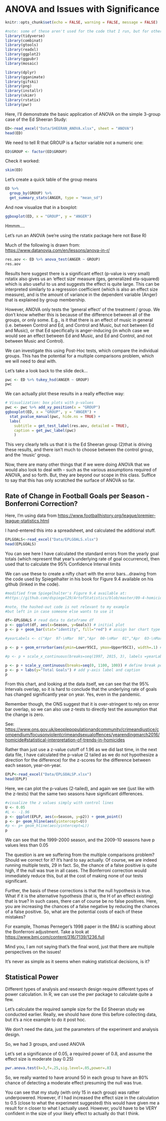 

# ANOVA and Issues with Significance {#ANOVA}

```r
knitr::opts_chunk$set(echo = FALSE, warning = FALSE, message = FALSE)
```

```r
#note: some of these aren't used for the code that I run, but for other parts I have hashed out.
library(tidyverse)
library(combinat)
library(gtools)
library(readxl)
library(ggplot2)
library(ggpubr)
library(mosaic)

library(dplyr)
library(gganimate)
library(gifski)
library(png)
library(installr)
library(skimr)
library(rstatix)
library(pwr)
```

Here, I'll demonstrate the basic application of ANOVA on the simple 3-group case of the Ed Sheeran Study:

```r
ED<-read_excel("Data/SHEERAN_ANOVA.xlsx", sheet = "ANOVA")
head(ED)
```

We need to tell R that GROUP is a factor variable not a numeric one:

```r
ED$GROUP <- factor(ED$GROUP)
```

Check it worked:

```r
skim(ED)
```

Let's create a quick table of the group means

```r
ED %>%
  group_by(GROUP) %>%
  get_summary_stats(ANGER, type = "mean_sd")
```

And now visualize that in a boxplot:

```r
ggboxplot(ED, x = "GROUP", y = "ANGER")
```

Hmmm....

Let's run an ANOVA (we're using the rstatix package here not Base R)

Much of the following is drawn from: <https://www.datanovia.com/en/lessons/anova-in-r/>

```r
res.aov <- ED %>% anova_test(ANGER ~ GROUP)
res.aov
```

Results here suggest there is a significant effect (p-value is very small) rstatix also gives us an 'effect size' measure (ges, generalized eta-squared) which is also useful to us and suggests the effect is quite large. This can be interpreted similarly to a regression coefficient (which is also an effect size measure), and is the amount of variance in the dependent variable (Anger) that is explained by group membership.

However, ANOVA only tests the 'general effect' of the treatment / group. We don't know whether this is because of the difference between all of the groups, or only some. E.g., is it that there is an effect of music in general (i.e. between Control and Ed, and Control and Music, but not between Ed and Music), or that Ed specifically is anger-inducing (in whcih case we would see an effect between Ed and Music, and Ed and Control, and not between Music and Control).

We can investigate this using Post-Hoc tests, which compare the individual groups. This has the potential for a multiple comparisons problem, which we will need to deal with.

Let's take a look back to the slide deck...

```r
pwc <- ED %>% tukey_hsd(ANGER ~ GROUP)
pwc
```

We can actually plot these results in a really effective way:

```r
# Visualization: box plots with p-values
pwc <- pwc %>% add_xy_position(x = "GROUP")
ggboxplot(ED, x = "GROUP", y = "ANGER") +
  stat_pvalue_manual(pwc, hide.ns = TRUE) +
  labs(
    subtitle = get_test_label(res.aov, detailed = TRUE),
    caption = get_pwc_label(pwc)
    )
```

This very clearly tells us that it is the Ed Sheeran group (2)that is driving these results, and there isn't much to choose between the control group, and the 'music' group.

Now, there are many other things that if we were doing ANOVA that we would also look to deal with - such as the various assumptions required of ANOVA, and so forth. But, they are beyond our scope in this class. Suffice to say that this has only scratched the surface of ANOVA so far.

## Rate of Change in Football Goals per Season - Bonferroni Correction?

Here, I'm using data from <https://www.footballhistory.org/league/premier-league-statistics.html>

I hand-entered this into a spreadsheet, and calculated the additional stuff.

```r
EPLGOALS<-read_excel("Data/EPLGOALS.xlsx")
head(EPLGOALS)
```

You can see here I have calculated the standard errors from the yearly goal totals (which represent that year's underlying rate of goal occurrence), then used that to calculate the 95% Confidence Interval limits

We can use these to create a nifty chart with the error bars...drawing from the code used by Spiegelhalter in his book for Figure 9.4 available on his github (linked in the code).

```r
#modified from Spiegelhalter's Figure 9.4 available at:
#https://github.com/dspiegel29/ArtofStatistics/blob/master/09-4-homicide-rates-E%2BW/09-4-homicide-trends-x.Rmd

#note, the hashed-out code is not relevant to my example
#but left in in case someone else wants to use it

df<-EPLGOALS # read data to dataframe df
p <- ggplot(df, aes(x=Season, y=Goals)) # initial plot
p <- p + geom_bar(stat="identity", fill="red") # assign bar chart type

#yearLabels <- c("Apr  97-\nMar  98","Apr  00-\nMar  01","Apr  03-\nMar  #04","Apr  06-\nMar  07","Apr 09-\nMar  10","Apr  12-\nMar  13","Apr  #15-\nMar  16") # assign labels for x-axis

p <- p + geom_errorbar(aes(ymin=Lower95CI, ymax=Upper95CI), width=.1) # 95% intervals

#p <- p + scale_x_continuous(breaks=seq(1997, 2015, 3), labels =yearLabels) # attach labels and their break points

p <- p + scale_y_continuous(breaks=seq(0, 1100, 100)) # define break points for y-axis
p <- p + labs(y="Total Goals") # add y-axis label and caption
p

```

From this chart, and looking at the data itself, we can see that the 95% Intervals overlap, so it is hard to conclude that the underlying rate of goals has changed significantly year on year. Yes, even in the pandemic.

Remember though, the ONS suggest that it is over-stringent to rely on error bar overlap, so we can also use z-tests to directly test the assumption that the change is zero.

See: <https://www.ons.gov.uk/peoplepopulationandcommunity/crimeandjustice/compendium/focusonviolentcrimeandsexualoffences/yearendingmarch2016/homicide#statistical-interpretation-of-trends-in-homicides>

Rather than just use a z-value cutoff of 1.96 as we did last time, in the next data file, I have calculated the p-value (2 tailed as we do not hypothesize a direction for the difference) for the z-scores for the difference between each season, year-on-year.

```r
EPLP<-read_excel("Data/EPLGOALSP.xlsx")
head(EPLP)
```

Here, we can plot the p-values (2-tailed), and again we see (just like with the z-tests) that the same two seasons have significant differences.

```r
#visualize the z values simply with control lines
U <- 0.05
#L <- -1.96
p <- ggplot(EPLP, aes(x=Season, y=p2)) + geom_point() 
p <- p+ geom_hline(aes(yintercept=U))
#p <- p+ geom_hline(aes(yintercept=L))
p

```

We can see that the 1999-2000 season, and the 2009-10 seasons have p values less than 0.05

The question is are we suffering from the multiple comparisons problem? Should we correct for it? It's hard to say actually. Of course, we are indeed running multiple tests, 29 in fact. So, the chance of a false positive is quite high, if the null was true in all cases. The Bonferroni correction would immediately reduce this, but at the cost of making none of our tests significant.

Further, the basis of these corrections is that the null hypothesis is true. What if it is the alternative hypothesis (that is, the H of an effect existing) that is true? In such cases, there can of course be no false positives. Here, you are increasing the chances of a false negative by reducing the chances of a false positive. So, what are the potential costs of each of these mistakes?

For example, Thomas Perneger's 1998 paper in the BMJ is scathing about the Bonferroni adjustment. Take a look at <https://www.bmj.com/content/316/7139/1236.full>

Mind you, I am not saying that's the final word, just that there are multiple perspectives on the issues!

It's never as simple as it seems when making statistical decisions, is it?

## Statistical Power

Different types of analysis and research design require different types of power calculation. In R, we can use the pwr package to calculate quite a few.

Let's calculate the required sample size for the Ed Sheeran study we conducted earlier. Really, we should have done this before collecting data, but it's a nice example to do it post hoc.

We don't need the data, just the parameters of the experiment and analysis design.

So, we had 3 groups, and used ANOVA

Let's set a significance of 0.05, a required power of 0.8, and assume the effect size is moderate (say 0.25)

```r
pwr.anova.test(k=3,f=.25,sig.level=.05,power=.8)
```

So, we really wanted to have around 50 in each group to have an 80% chance of detecting a moderate effect presuming the null was true.

You can see that my study (with only 15 in each group) was rather underpowered. However, if I had increased the effect size in the calculation to 0.5 (close to what the experiment suggested) this would have given me a result for n closer to what I actually used. However, you'd have to be VERY confident in the size of your likely effect to actually do that I think.
